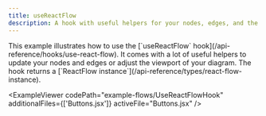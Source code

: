 ```yaml
---
title: useReactFlow
description: A hook with useful helpers for your nodes, edges, and the viewport
---
```



<ExampleLayout>
This example illustrates how to use the [`useReactFlow` hook](/api-reference/hooks/use-react-flow). It comes with a lot of useful helpers to update your nodes and edges or adjust the viewport of your diagram. The hook returns a [`ReactFlow instance`](/api-reference/types/react-flow-instance).

<ExampleViewer
  codePath="example-flows/UseReactFlowHook"
  additionalFiles={['Buttons.jsx']}
  activeFile="Buttons.jsx"
/>
</ExampleLayout>
